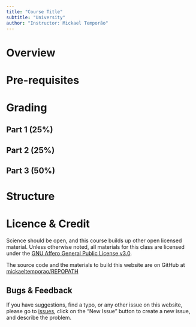 ```yaml
---
title: "Course Title"
subtitle: "University"
author: "Instructor: Mickael Temporão"
---
```


# Overview

# Pre-requisites

# Grading

## Part 1 (25%)

## Part 2 (25%)

## Part 3 (50%)

# Structure

# Licence & Credit

Science should be open, and this course builds up other open licensed material. Unless otherwise noted, all materials for this class are licensed under the [GNU Affero General Public License v3.0](https://spdx.org/licenses/AGPL-3.0-or-later.html).

The source code and the materials to build this website are on GitHub at [mickaeltemporao/REPOPATH](https://github.com/mickaeltemporao/REPOPATH)

## Bugs & Feedback

If you have suggestions, find a typo, or any other issue on this website, please go to [issues](https://github.com/mickaeltemporao/REPOPATH/issues), click on the "New Issue" button to create a new issue, and describe the problem.

